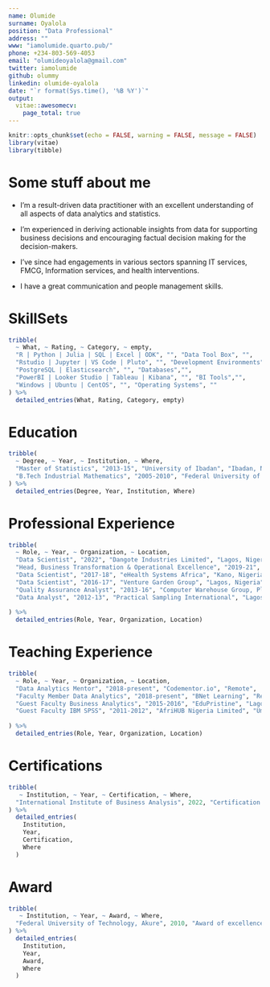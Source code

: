 ```yaml
---
name: Olumide
surname: Oyalola
position: "Data Professional"
address: ""
www: "iamolumide.quarto.pub/"
phone: +234-803-569-4053
email: "olumideoyalola@gmail.com"
twitter: iamolumide
github: olummy
linkedin: olumide-oyalola
date: "`r format(Sys.time(), '%B %Y')`"
output: 
  vitae::awesomecv:
    page_total: true
---
```


```r
knitr::opts_chunk$set(echo = FALSE, warning = FALSE, message = FALSE)
library(vitae)
library(tibble)
```

# Some stuff about me

-   I'm a result-driven data practitioner with an excellent understanding of all aspects of data analytics and statistics.

-   I'm experienced in deriving actionable insights from data for supporting business decisions and encouraging factual decision making for the decision-makers.

-   I've since had engagements in various sectors spanning IT services, FMCG, Information services, and health interventions.

-   I have a great communication and people management skills.

# SkillSets

```r

tribble(
  ~ What, ~ Rating, ~ Category, ~ empty,
  "R | Python | Julia | SQL | Excel | ODK", "", "Data Tool Box", "",
  "Rstudio | Jupyter | VS Code | Pluto", "", "Development Environments","",
  "PostgreSQL | Elasticsearch", "", "Databases","",
  "PowerBI | Looker Studio | Tableau | Kibana", "", "BI Tools","",
  "Windows | Ubuntu | CentOS", "", "Operating Systems", ""
) %>% 
  detailed_entries(What, Rating, Category, empty)

```

# Education

```r
tribble(
  ~ Degree, ~ Year, ~ Institution, ~ Where,
  "Master of Statistics", "2013-15", "University of Ibadan", "Ibadan, Nigeria",
  "B.Tech Industrial Mathematics", "2005-2010", "Federal University of Technology, Akure", "Akure, Nigeria"
) %>% 
  detailed_entries(Degree, Year, Institution, Where)
```

# Professional Experience

```r
tribble(
  ~ Role, ~ Year, ~ Organization, ~ Location,
  "Data Scientist", "2022", "Dangote Industries Limited", "Lagos, Nigeria",
  "Head, Business Transformation & Operational Excellence", "2019-21", "Longbrige Technologies Limited", "Lagos, Nigeria",
  "Data Scientist", "2017-18", "eHealth Systems Africa", "Kano, Nigeria",
  "Data Scientist", "2016-17", "Venture Garden Group", "Lagos, Nigeria",
  "Quality Assurance Analyst", "2013-16", "Computer Warehouse Group, Plc", "Lagos, Nigeria",
  "Data Analyst", "2012-13", "Practical Sampling International", "Lagos, Nigeria"
  
) %>% 
  detailed_entries(Role, Year, Organization, Location)
```

# Teaching Experience

```r
tribble(
  ~ Role, ~ Year, ~ Organization, ~ Location,
  "Data Analytics Mentor", "2018-present", "Codementor.io", "Remote",
  "Faculty Member Data Analytics", "2018-present", "BNet Learning", "Remote",
  "Guest Faculty Business Analytics", "2015-2016", "EduPristine", "Lagos, Nigeria & Beirut, Lebanon",
  "Guest Faculty IBM SPSS", "2011-2012", "AfriHUB Nigeria Limited", "Umuahia, Nigeria"
  
) %>% 
  detailed_entries(Role, Year, Organization, Location)
```

# Certifications

```r
tribble(
   ~ Institution, ~ Year, ~ Certification, ~ Where,
  "International Institute of Business Analysis", 2022, "Certification in Business Data Analytics",  "Canada"
) %>% 
  detailed_entries(
    Institution, 
    Year,
    Certification,
    Where
  )
```

# Award

```r
tribble(
   ~ Institution, ~ Year, ~ Award, ~ Where,
  "Federal University of Technology, Akure", 2010, "Award of excellence for branding the Federal University of Technology, Akure", "Akure, Nigeria"
) %>% 
  detailed_entries(
    Institution, 
    Year,
    Award,
    Where
  )
```
